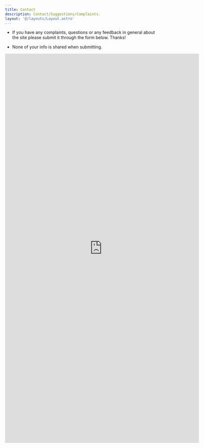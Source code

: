 ```yaml
---
title: Contact
description: Contact/Suggestions/Complaints.
layout: '@/layouts/Layout.astro'
---
```


- If you have any complaints, questions or any feedback in general about the site please submit it through the form below. Thanks!

- None of your info is shared when submitting.

<iframe class="contact-form" src="https://docs.google.com/forms/d/e/1FAIpQLSeDJ8s9Q-LfV_upWJOkTe5hx6LDmMcWGl40TG3bfqzncvTWkA/viewform?embedded=true" width="640" height="1280" frameborder="0" marginheight="0" marginwidth="0">Loading…</iframe>
